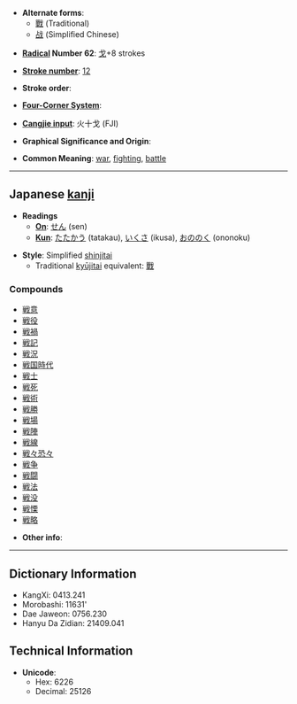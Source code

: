 * '''Alternate forms''':
**[[戰]] (Traditional)
**[[战]] (Simplified Chinese)

* '''[[Wiktionary:Chinese radical index| Radical]] Number 62''': [[Wiktionary:Chinese radical index 戈|戈]]+8 strokes

* '''[[Wiktionary:Chinese total strokes index|Stroke number]]''': [[Wiktionary:Chinese total strokes index 12|12]]

* '''Stroke order''': 

* '''[[Wiktionary:Chinese four corner index|Four-Corner System]]''': 

* '''[[Wiktionary:Chinese Cangjie index|Cangjie input]]''': 火十戈 (FJI)

* '''Graphical Significance and Origin''': 

* '''Common Meaning''': [[war]], [[fighting]], [[battle]]

----

== Japanese [[kanji]] ==

* '''Readings'''
** '''[[On]]''': [[せん]] (sen)
** '''[[Kun]]''': [[たたかう]] (tatakau), [[いくさ]] (ikusa), [[おののく]] (ononoku)

* '''Style''': Simplified [[shinjitai]]
** Traditional [[kyūjitai]] equivalent: [[戰]] 

===Compounds===
*[[戦意]]
*[[戦役]]
*[[戦禍]]
*[[戦記]]
*[[戦況]]
*[[戦国時代]]
*[[戦士]]
*[[戦死]]
*[[戦術]]
*[[戦勝]]
*[[戦場]]
*[[戦陣]]
*[[戦線]]
*[[戦々恐々]]
*[[戦争]]
*[[戦闘]]
*[[戦法]]
*[[戦没]]
*[[戦慄]]
*[[戦略]]

* '''Other info''':  

----

== Dictionary Information ==

* KangXi: 0413.241
* Morobashi: 11631'
* Dae Jaweon: 0756.230
* Hanyu Da Zidian: 21409.041

== Technical Information ==

* '''Unicode''':
** Hex: 6226
** Decimal: 25126